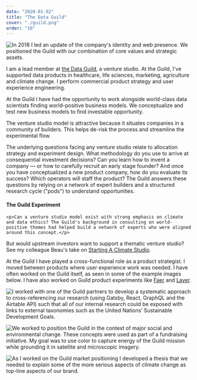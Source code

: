 ```yaml
---
date: "2020-01-02"
title: "The Data Guild"
cover: "./guild.png"
order: "10"
---
```


![In 2018 I led an update of the company's identity and web presence. We positioned the Guild with our combination of core values and strategic assets.](guild.png)

I am a lead member at [the Data Guild](https://thedataguild.com), a venture studio. At the Guild, I've supported data products in healthcare, life sciences, marketing, agriculture and climate change. I perform commercial product strategy and user experience engineering. 

At the Guild I have had the opportunity to work alongside world-class data scientists finding world-positive business models. We conceptualize and test new business models to find investable opportunity. 

The venture studio model is attractive because it situates companies in a community of builders. This helps de-risk the process and streamline the experimental flow.

The underlying questions facing any venture studio relate to allocation strategy and experiment design. What methodology do you use to arrive at consequential investment decisions? Can you learn how to invent a company — or how to carefully recruit an early stage founder? And once you have conceptualized a new product company, how do you evaluate its success? Which operators will staff the product? The Guild answers these questions by relying on a network of expert builders and a structured research cycle ("pods") to understand opportunities.

<aside>
  <div class="content">
    <h4>The Guild Experiment</h4>
    
    <p>Can a venture studio model exist with strong emphasis on climate and data ethics? The Guild's background in consulting on world-positive themes had helped build a network of experts who were aligned around this concept.</p> 
    
  </div>
    <p>But would upstream investors want to support a thematic venture studio? See my colleague Beau's take on <a href="https://web.archive.org/web/20220517170314/https://teetotality.blog/posts/climate-venture-studios/">Starting A Climate Studio</a>.</p>
</aside>

At the Guild I have played a cross-functional role as a product strategist. I moved between products where user experience work was needed. I have often worked on the Guild itself, as seen in some of the example images below. I have also worked on Guild product experiments like [Faer](/faer) and [Layer](/layer).

![I worked with one of the Guild partners to develop a systematic approach to cross-referencing our research (using Gatsby, React, GraphQL and the Airtable API) such that all of our internal research could be exposed with links to external taxonomies such as the United Nations’ Sustainable Development Goals.](guild3.png)

![We worked to position the Guild in the context of major social and environmental change. These concepts were used as part of a fundraising initiative. My goal was to use color to capture energy of the Guild mission while grounding it in satellite and microscopic imagery.](guild2.png)

![As I worked on the Guild market positioning I developed a thesis that we needed to explain some of the more serious aspects of climate change as top-line aspects of our brand.](guild5.png)

